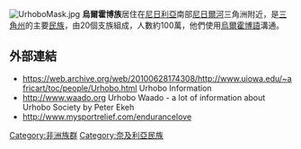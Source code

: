 [[File:UrhoboMask.jpg|thumb]]
'''烏爾霍博族'''居住在[[尼日利亞|尼日利亞]]南部[[尼日爾河|尼日爾河]]三角洲附近，是[[三角州|三角州]]的主要[[民族|民族]]，由20個支族組成，人數約100萬，他們使用[[烏爾霍博語|烏爾霍博語]]溝通。

==外部連結==
* https://web.archive.org/web/20100628174308/http://www.uiowa.edu/~africart/toc/people/Urhobo.html Urhobo Information
* http://www.waado.org {{Wayback|url=http://www.waado.org/ |date=20210116050335 }} Urhobo Waado  - a lot of information about Urhobo Society by Peter Ekeh
* http://www.mysportrelief.com/endurancelove {{Wayback|url=http://www.mysportrelief.com/endurancelove |date=20160304132516 }}

{{奈及利亞民族}}
{{Nigeria-stub}}

[[Category:非洲族群|Category:非洲族群]]
[[Category:奈及利亞民族|Category:奈及利亞民族]]